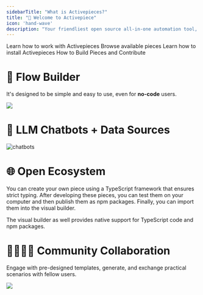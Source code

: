 ```yaml
---
sidebarTitle: "What is Activepieces?"
title: "🤯 Welcome to Activepiece" 
icon: 'hand-wave'
description: "Your friendliest open source all-in-one automation tool, designed to be extensible."
---
```

<CardGroup cols={2}>
  <Card
    href="/flows/building-flows"
    title="Learn Concepts"
    icon="shapes"
    color="#ff6eeb"
  >
    Learn how to work with Activepieces
  </Card>
  <Card
    href="https://www.activepieces.com/pieces"
    title="Pieces"
    icon="puzzle-piece"
    color="#f7b245"
  >
    Browse available pieces
  </Card>
  <Card
    href="/install/options/overview"
    title="Install"
    icon="server"
    color="#00a0f0"
  >
    Learn how to install Activepieces
  </Card>
    <Card
    href="/developers/overview"
    title="Developers"
    icon="code"
    color="#27ca00"
  >
    How to Build Pieces and Contribute 
  </Card>
</CardGroup>

# 🎨 Flow Builder

It's designed to be simple and easy to use, even for **no-code** users.

![](/resources/visual-builder.gif)


# 🤖 LLM Chatbots + Data Sources

![chatbots](https://github.com/activepieces/activepieces/assets/1812998/7902e76a-4ba4-4130-9418-dba600fb5c15)

# 🌐 Open Ecosystem

You can create your own piece using a TypeScript framework that ensures strict typing. After developing these pieces, you can test them on your computer and then publish them as npm packages. Finally, you can import them into the visual builder.

The visual builder as well provides native support for TypeScript code and npm packages.

# 👨‍👩‍👧‍👦  Community Collaboration

Engage with pre-designed templates, generate, and exchange practical scenarios with fellow users.

![](/resources/templates.gif)